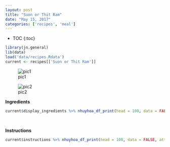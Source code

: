 ```yaml
---
layout: post
title: "Suon or Thit Ram"
date: "May 15, 2017"
categories: ['recipes', 'meal']
---
```


* TOC
{:toc}

```r
library(jn.general)
lib(data)
load('data/recipes.Rdata')
current <- recipes[['Suon or Thit Ram']]
```

![pic1](http://jnguyen92.github.io/nhuyhoa/figure/food/Suon or Thit Ram.JPG)

![pic2](http://jnguyen92.github.io/nhuyhoa/figure/food/Suon or Thit Ram2.JPG)

**Ingredients**

```r
current$display_ingredients %>% nhuyhoa_df_print(head = 100, data = FALSE, attribute = "class = \"presenttab\"")
```

<br>

**Instructions**

```r
current$instructions %>% nhuyhoa_df_print(head = 100, data = FALSE, attribute = "class = \"presenttabnoh\"")
```

